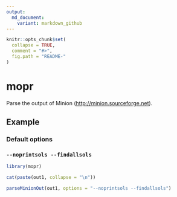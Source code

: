 ```yaml
---
output:
  md_document:
    variant: markdown_github
---
```


<!-- README.md is generated from README.Rmd. Please edit that file -->

```r
knitr::opts_chunk$set(
  collapse = TRUE,
  comment = "#>",
  fig.path = "README-"
)
```

# mopr

Parse the output of Minion (<http://minion.sourceforge.net>).

## Example

### Default options

### `--noprintsols --findallsols`

```r
library(mopr)

cat(paste(out1, collapse = "\n"))

parseMinionOut(out1, options = "--noprintsols --findallsols")
```
